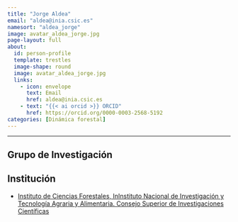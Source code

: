 ```yaml
---
title: "Jorge Aldea"
email: "aldea@inia.csic.es"  
namesort: "aldea_jorge"
image: avatar_aldea_jorge.jpg
page-layout: full
about: 
  id: person-profile
  template: trestles
  image-shape: round
  image: avatar_aldea_jorge.jpg
  links:
    - icon: envelope
      text: Email
      href: aldea@inia.csic.es
    - text: "{{< ai orcid >}} ORCID"
      href: https://orcid.org/0000-0003-2568-5192
categories: [Dinámica forestal]
---
```

 
<hr>

:::{#person-profile}

## Grupo de Investigación


## Institución
- [Instituto de Ciencias Forestales, InInstituto Nacional de Investigación y Tecnología Agraria y Alimentaria. Consejo Superior de Investigaciones Científicas](https://www.inia.es/)

:::
